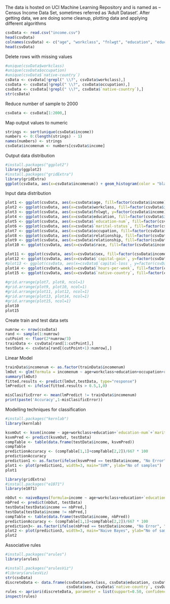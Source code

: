 The data is hosted on UCI Machine Learning Repository and is named as – Census Income Data Set, sometimes referred as ‘Adult Dataset’. After getting data, we are doing some cleanup, plotting data and applying different algorithms

```r
csvData <- read.csv("income.csv")
head(csvData)
colnames(csvData) <- c("age", "workclass", "fnlwgt", "education", "education-num", "marital-status", "occupation", "relationship", "race", "sex", "capital-gain", "capital-loss", "hours-per-week", "native-country", "income")
head(csvData)

```
Delete rows with missing values

```r
#unique(csvData$workclass)
#unique(csvData$occupation)
#unique(csvData$`native-country`)
csData <- csvData[!grepl(" \\?", csvData$workclass),]
csvData <- csvData[!grepl(" \\?", csvData$occupation),]
csvData <- csvData[!grepl(" \\?", csvData$`native-country`),]
str(csData)
```
Reduce number of sample to 2000

```r
csvData <- csvData[1:2000,]
```


Map output values to numeric

```r
strings <- sort(unique(csvData$income))
numbers <- 0:(length(strings) - 1)
names(numbers) <- strings
csvData$incomenum <- numbers[csvData$income]
```

Output data distribution

```r
#install.packages("ggplot2")
library(ggplot2)
#install.packages("gridExtra")
library(gridExtra)
ggplot(csvData, aes(x=csvData$incomenum)) + geom_histogram(color = "black", fill = "red", bins=10)
```

Input data distribution

```r
plot1 <- ggplot(csvData, aes(x=csvData$age, fill=factor(csvData$income))) + geom_bar()  + labs(x="Age", y="Count")
plot2 <- ggplot(csvData, aes(x=csvData$workclass, fill=factor(csvData$income))) + geom_bar() + theme(axis.text.x = element_text(angle = 90, hjust = 1)) + labs(x="Workclass", y="Count")
plot3 <- ggplot(csvData, aes(x=csvData$fnlwgt, y=factor(csvData$income))) + geom_point() + labs(x="fnlwgt", y="Income level")
plot4 <- ggplot(csvData, aes(x=csvData$education, fill=factor(csvData$income))) + geom_bar() + theme(axis.text.x = element_text(angle = 90, hjust = 1))+ labs(x="Education", y="Count")
plot5 <- ggplot(csvData, aes(x=csvData$`education-num`, fill=factor(csvData$income))) + geom_bar() + labs(x="Years of Education", y="Count")
plot6 <- ggplot(csvData, aes(x=csvData$`marital-status`, fill=factor(csvData$income))) + geom_bar() + theme(axis.text.x = element_text(angle = 90, hjust = 1))+ labs(x="Marital Status", y="Count")
plot7 <- ggplot(csvData, aes(x=csvData$occupation, fill=factor(csvData$income))) + geom_bar() + theme(axis.text.x = element_text(angle = 90, hjust = 1))+ labs(x="Occupation", y="Count")
plot8 <- ggplot(csvData, aes(x=csvData$relationship, fill=factor(csvData$income))) + geom_bar() + theme(axis.text.x = element_text(angle = 90, hjust = 1))+ labs(x="Relationship", y="Count")
plot9 <- ggplot(csvData, aes(x=csvData$relationship, fill=factor(csvData$income))) + geom_bar() + theme(axis.text.x = element_text(angle = 90, hjust = 1))
plot10 <- ggplot(csvData, aes(x=csvData$race, fill=factor(csvData$income))) + geom_bar() + theme(axis.text.x = element_text(angle = 90, hjust = 1))

plot11 <- ggplot(csvData, aes(x=csvData$sex, fill=factor(csvData$income))) + geom_bar() + theme(axis.text.x = element_text(angle = 90, hjust = 1))+ labs(x="Sex", y="Count")
plot12 <- ggplot(csvData, aes(x=csvData$`capital-gain`, y=factor(csvData$income))) + geom_point() + labs(x="capital-gain", y="Income level")
#plot13 <- ggplot(csvData, aes(x=csvData$`capital-loss`, y=factor(csvData$income))) + + geom_point() + labs(x="capital-loss", y="Income level")
plot14 <- ggplot(csvData, aes(x=csvData$`hours-per-week`, fill=factor(csvData$income))) + geom_bar() + theme(axis.text.x = element_text(angle = 90, hjust = 1))+ labs(x="Hours Per Week", y="Count")
plot15 <- ggplot(csvData, aes(x=csvData$`native-country`, fill=factor(csvData$income))) + geom_bar() + theme(axis.text.x = element_text(angle = 90, hjust = 1))+ labs(x="Native Country", y="Count")
 
#grid.arrange(plot7, plot8, ncol=1)
#grid.arrange(plot9, plot10, ncol=1)
#grid.arrange(plot11, plot12, ncol=1)
#grid.arrange(plot13, plot14, ncol=1)
#grid.arrange(plot15, ncol=1)
plot10
plot15
```

Create	train	and	test	data	sets

```r
numrow <- nrow(csvData)
rand <- sample(1:numrow)
cutPoint <- floor(2*numrow/3)
trainData <- csvData[rand[1:cutPoint],]
testData <- csvData[rand[(cutPoint+1):numrow],]
```
Linear Model 
```r
trainData$incomenum <- as.factor(trainData$incomenum)
lmOut <- glm(formula = incomenum ~ age+workclass+education+occupation+relationship+sex+`hours-per-week`, data=trainData, family=binomial(link='logit') )
summary(lmOut)
fitted.results <- predict(lmOut,testData, type="response")
lmPredict <- ifelse(fitted.results > 0.5,1,0)

misClasificError <- mean(lmPredict != trainData$incomenum)
print(paste('Accuracy',1-misClasificError))
```


Modelling techniques for classification

```r
#install.packages("kernlab")		
library(kernlab)

ksvmOut <- ksvm(income ~ age+workclass+education+`education-num`+`marital-status`+occupation+relationship+race+sex+`hours-per-week`, data=trainData, kernel="rbfdot", kpar="automatic", C=5, cross=3, prob.model=TRUE)
ksvmPred <- predict(ksvmOut, testData)
compTable <- table(data.frame(testData$income, ksvmPred))
compTable
predictionAccuracy <- (compTable[1,1]+compTable[2,2])/667 * 100
predictionAccuracy
prediction1 <- as.factor(ifelse(ksvmPred == testData$income, "No Error", "Error"))
plot1 <- plot(prediction1, width=3, main="SVM", ylab="No of samples")
plot1

library(gridExtra)
#install.packages("e1071")
library(e1071)

nbOut <- naiveBayes(formula=income ~ age+workclass+education+`education-num`+`marital-status`+occupation+relationship+race+sex+`hours-per-week`, data=trainData)
nbPred <- predict(nbOut, testData)
testData[testData$income == nbPred,]
testData[testData$income != nbPred,]
compTable <- table(data.frame(testData$income, nbPred))
predictionAccuracy <- (compTable[1,1]+compTable[2,2])/667 * 100
prediction3<- as.factor(ifelse(nbPred == testData$income, "No Error", "Error"))
plot2 <- plot(prediction3, width=3, main="Naive Bayes", ylab="No of samples")
plot2
```

Associative rules

```r
#install.packages("arules")
library(arules)

#install.packages("arulesViz")
#library(arulesViz)
str(csvData)
discreteData <- data.frame(csvData$workclass, csvData$education, csvData$`marital-status`, csvData$occupation, csvData$relationship, csvData$race,
                           csvData$sex, csvData$`native-country`, csvData$income)
rules <- apriori(discreteData, parameter = list(support=0.50, confidence=0.80))
inspect(rules)
```